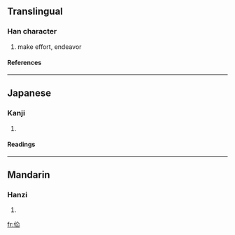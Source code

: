 ==Translingual==
===Han character===
{{Han char|rn=9|rad=人|as=05|sn=7|four=2827<sub>0</sub>|canj=人人山 (OOU)}}
# make effort, endeavor
====References====
{{Han ref|kx=0100.021|dkj=00532|hdz=10137.010|uh=4F61|ud=20321|bh=CA69|bd=51817}}
----
==Japanese==
===Kanji===
{{ja-kanji|grade=|rs=人05}}
# {{defn|Japanese}} 
====Readings====
{{ja-readings|on=[[けん]] (ken)|kun=[[かるい]] (karui)}}
----
==Mandarin==
===Hanzi===
{{cmn-hanzi|pin=[[xuān]] (xuan1)|wg=hsüan<sup>1</sup>}}
# {{defn|Mandarin}}

[[fr:佡]]